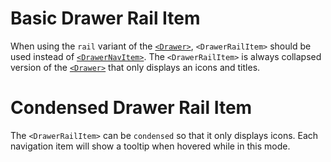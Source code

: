 
# Basic Drawer Rail Item

When using the `rail` variant of the [`<Drawer>`](/components/drawer/api-docs), `<DrawerRailItem>` should be used instead of [`<DrawerNavItem>`](/components/drawer/drawer-nav-item/api-docs). The `<DrawerRailItem>` is always collapsed version of the [`<Drawer>`](/components/drawer/api-docs) that only displays an icons and titles.

<BasicDrawerRailItem />

# Condensed Drawer Rail Item

The `<DrawerRailItem>` can be `condensed` so that it only displays icons. Each navigation item will show a tooltip when hovered while in this mode.

<CondensedDrawerRailItem />
